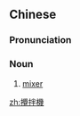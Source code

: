 {{also|搅拌机}}
==Chinese==
{{zh-forms|s=搅拌机|type=21}}

===Pronunciation===
{{zh-pron
|m=jiǎobànjī
|c=gaau2 bun6 gei1
|cat=n
}}

===Noun===
{{zh-noun}}

# [[mixer]] {{gloss|machine for mixing things}}

[[zh:攪拌機]]